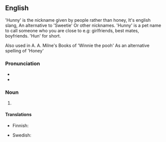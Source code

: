 ==English==
'Hunny' is the nickname given by people rather than honey, It's english slang, An alternative to 'Sweetie' Or other nicknames.
'Hunny' is a pet name to call someone who you are close to e.g: girlfriends, best mates, boyfriends. 'Hun' for short. 

Also used in A. A. Milne's Books of 'Winnie the pooh' As an alternative spelling of 'Honey'
===Pronunciation===
* {{IPA|hʌni}}
* {{rhymes|ʌni}}

===Noun===
{{en-noun|-}}

# {{eye dialect of|honey}}


====Translations====
{{trans-top|eye dialectt for honey}}
* Finnish: {{t-|fi|hinaja}}
{{trans-mid}}
* Swedish: {{t+|sv|honing|c}}
{{trans-bottom}}